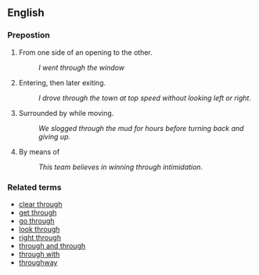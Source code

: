 ==English==

===Prepostion===

# From one side of an opening to the other.
#: ''I went through the window''
# Entering, then later exiting.
#: ''I drove through the town at top speed without looking left or right.''
# Surrounded by while moving.
#: ''We slogged through the mud for hours before turning back and giving up.''
# By means of
#: ''This team believes in winning through intimidation.''

===Related terms===
*[[clear through]]
*[[get through]]
*[[go through]]
*[[look through]]
*[[right through]]
*[[through and through]]
*[[through with]]
*[[throughway]]